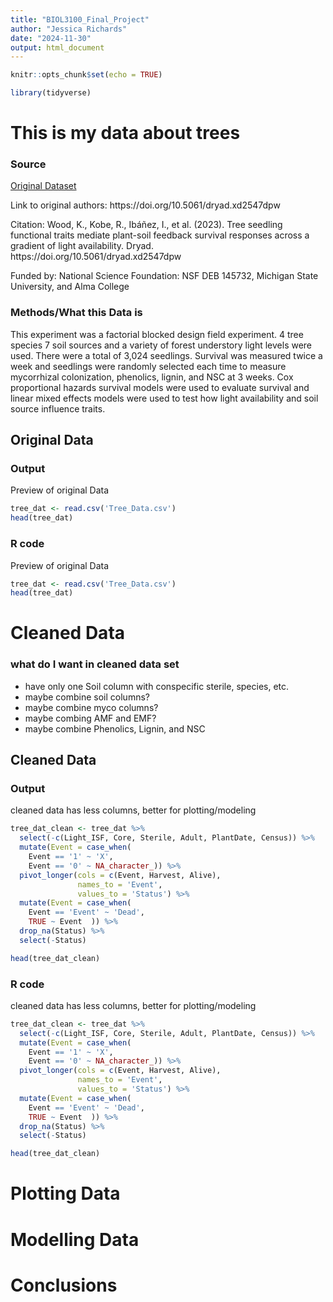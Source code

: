```yaml
---
title: "BIOL3100_Final_Project"
author: "Jessica Richards"
date: "2024-11-30"
output: html_document
---
```


```r
knitr::opts_chunk$set(echo = TRUE)
```

```r
library(tidyverse)

```

# This is my data about trees

### Source

[Original Dataset](./Tree_Data.csv)

Link to original authors:
https://doi.org/10.5061/dryad.xd2547dpw 

Citation:
Wood, K., Kobe, R., Ibáñez, I., et al. (2023). Tree seedling functional traits
mediate plant-soil feedback survival responses across a gradient of light
availability. Dryad. https://doi.org/10.5061/dryad.xd2547dpw

Funded by: National Science Foundation: NSF DEB 145732, Michigan State University,
and Alma College

### Methods/What this Data is
This experiment was a factorial blocked design field experiment. 4 tree species 7 soil sources and a variety of forest understory light levels were used. There were a total of 3,024 seedlings. Survival was measured twice a week and seedlings were randomly selected each time to measure mycorrhizal colonization, phenolics, lignin, and NSC at 3 weeks. Cox proportional hazards survival models were used to evaluate survival and linear mixed effects models were used to test how light availability and soil source influence traits. 




## Original Data {.tabset}


### Output

Preview of original Data

```r
tree_dat <- read.csv('Tree_Data.csv')
head(tree_dat)

```

### R code

Preview of original Data

```r
tree_dat <- read.csv('Tree_Data.csv')
head(tree_dat)

```


# Cleaned Data

### what do I want in cleaned data set 
- have only one Soil column with conspecific sterile, species, etc. 
- maybe combine soil columns?
- maybe combine myco columns?
- maybe combing AMF and EMF?
- maybe combine Phenolics, Lignin, and NSC

## Cleaned Data {.tabset}

### Output

cleaned data has less columns, better for plotting/modeling
```r
tree_dat_clean <- tree_dat %>%
  select(-c(Light_ISF, Core, Sterile, Adult, PlantDate, Census)) %>%
  mutate(Event = case_when(
    Event == '1' ~ 'X',
    Event == '0' ~ NA_character_)) %>%
  pivot_longer(cols = c(Event, Harvest, Alive),
               names_to = 'Event',
               values_to = 'Status') %>%
  mutate(Event = case_when(
    Event == 'Event' ~ 'Dead',
    TRUE ~ Event  )) %>%
  drop_na(Status) %>%
  select(-Status)

head(tree_dat_clean)

```

### R code

cleaned data has less columns, better for plotting/modeling
```r
tree_dat_clean <- tree_dat %>%
  select(-c(Light_ISF, Core, Sterile, Adult, PlantDate, Census)) %>%
  mutate(Event = case_when(
    Event == '1' ~ 'X',
    Event == '0' ~ NA_character_)) %>%
  pivot_longer(cols = c(Event, Harvest, Alive),
               names_to = 'Event',
               values_to = 'Status') %>%
  mutate(Event = case_when(
    Event == 'Event' ~ 'Dead',
    TRUE ~ Event  )) %>%
  drop_na(Status) %>%
  select(-Status)

head(tree_dat_clean)

```



# Plotting Data

# Modelling Data

# Conclusions
